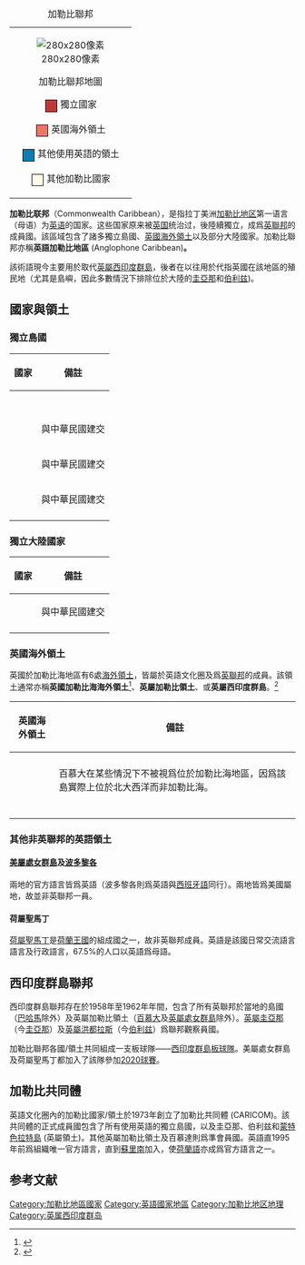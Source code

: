 {{NoteTA
|G1=Country
}}
{| class="infobox vcard" cellspacing="3" style="border-spacing:3px;width:22em;text-align:left;font-size:small;line-height:1.5em"
|+加勒比聯邦
| colspan="2" style="text-align:center" |[[File:Commonwealth_Caribbean.svg|280x280像素]]<div>加勒比聯邦地圖<div class="legend"><span class="legend-color" style="border:1px solid black;display:inline-block; height:1.5em; margin:1px; text-align:center; background:
#C13737;color:black;font-size:small; width:1.5em"> </span> 獨立國家</div><div class="legend"><span class="legend-color" style="border:1px solid black;display:inline-block; height:1.5em; margin:1px; text-align:center; background:
#F07568;color:black;font-size:small; width:1.5em"> </span> 英國海外領土</div><div class="legend"><span class="legend-color" style="border:1px solid black;display:inline-block; height:1.5em; margin:1px; text-align:center; background:
#107DB0;color:black;font-size:small; width:1.5em"> </span> 其他使用英語的領土</div><div class="legend"><span class="legend-color" style="border:1px solid black;display:inline-block; height:1.5em; margin:1px; text-align:center; background:
#FDFBE6;color:black;font-size:small; width:1.5em"> </span> 其他加勒比國家</div></div>
|}
'''加勒比联邦'''（Commonwealth Caribbean），是指拉丁美洲[[加勒比地区|加勒比地区]]第一语言（母语）为[[英语|英语]]的国家。这些国家原来被[[英国|英国]]统治过，後陸續獨立，成爲[[英联邦|英聯邦]]的成員國。該區域包含了諸多獨立島國、[[英國海外領土|英國海外領土]]以及部分大陸國家。加勒比聯邦亦稱'''英語加勒比地區''' (Anglophone Caribbean)'''。'''

該術語現今主要用於取代[[英屬西印度群島|英屬西印度群島]]，後者在以往用於代指英國在該地區的殖民地（尤其是島嶼，因此多數情況下排除位於大陸的[[圭亚那|圭亞那]]和[[伯利兹|伯利兹]])。

== 國家與領土 ==

=== 獨立島國 ===
{| class="wikitable"
!國家
!備註
|-
|{{flag|Antigua and Barbuda}}
|
|-
|{{flag|The Bahamas}}
|
|-
|{{flag|Barbados}}
|
|-
|{{flag|Dominica}}
|
|-
|{{flag|Grenada}}
|
|-
|{{flag|Jamaica}}
|
|-
|{{flag|Saint Kitts and Nevis}}
|與中華民國建交 
|-
|{{flag|Saint Lucia}}
|與中華民國建交
|-
|{{flag|Saint Vincent and the Grenadines}}
|與中華民國建交 
|-
|{{flag|Trinidad and Tobago}}
|
|}

=== 獨立大陸國家 ===
{| class="wikitable"
!國家
!備註
|-
|{{flag|Belize}}
|與中華民國建交
|-
|{{flag|Guyana}}
|
|}

=== 英國海外領土 ===
英國於加勒比海地區有6處[[英國海外領土|海外領土]]，皆屬於英語文化圈及爲[[英联邦|英聯邦]]的成員。該領土通常亦稱'''英國加勒比海海外領土'''<ref>{{Cite web|title=A Guide to British Overseas Territories in the Caribbean|url=https://ukdefencejournal.org.uk/the-british-overseas-territories-in-the-caribbean/|date=2017-10-06|last=Tossini|first=J. Vitor|language=en-GB|access-date=2020-02-09|archive-date=2020-06-30|archive-url=https://web.archive.org/web/20200630232547/https://ukdefencejournal.org.uk/the-british-overseas-territories-in-the-caribbean/|dead-url=no}}</ref>、'''英屬加勒比領土'''、或'''英屬西印度群島'''。<ref>{{Cite web|title=British Caribbean Territories (WMO Territory)|url=https://cpdb.wmo.int/territories/bct|website=World Meteorological Organization|accessdate=2020-06-30|archive-date=2020-06-30|archive-url=https://web.archive.org/web/20200630100225/https://cpdb.wmo.int/territories/bct|dead-url=no}}</ref>
{| class="wikitable"
!英國海外領土
!備註
|-
|{{flag|Anguilla}}
|
|-
|{{flag|Bermuda}}
|百慕大在某些情況下不被視爲位於加勒比海地區，因爲該島實際上位於北大西洋而非加勒比海。
|-
|{{flag|British Virgin Islands}}
|
|-
|{{flag|Cayman Islands}}
|
|-
|{{flag|Montserrat}}
|
|-
|{{flag|Turks and Caicos Islands}}
|
|}

=== 其他非英聯邦的英語領土 ===

==== [[美屬維爾京群島|美屬處女群島]]及[[波多黎各|波多黎各]] ====
兩地的官方語言皆爲英語（波多黎各則爲英語與[[西班牙语|西班牙語]]同行）。兩地皆爲美國屬地，故並非英聯邦一員。

==== 荷屬聖馬丁 ====
[[荷屬聖馬丁|荷屬聖馬丁]]是[[荷兰王国|荷蘭王國]]的組成國之一，故非英聯邦成員。英語是該國日常交流語言語言及行政語言，67.5%的人口以英語爲母語。

== 西印度群島聯邦 ==
{{Main|西印度群島聯邦}}
西印度群島聯邦存在於1958年至1962年年間，包含了所有英聯邦於當地的島國（[[巴哈马|巴哈馬]]除外）及英屬加勒比領土（[[百慕大|百慕大]]及[[英屬維爾京群島|英屬處女群島]]除外）。[[英属圭亚那|英屬圭亞那]]（今[[圭亚那|圭亞那]]）及[[英属洪都拉斯|英屬洪都拉斯]]（今[[伯利兹|伯利兹]]）爲聯邦觀察員國。

加勒比聯邦各國/領土共同組成一支板球隊——[[西印度板球隊|西印度群島板球隊]]。美屬處女群島及荷屬聖馬丁都加入了該隊參加[[2020_(板球)|2020球賽]]。

== 加勒比共同體 ==
{{Main|加勒比共同體}}
英語文化圈內的加勒比國家/領土於1973年創立了加勒比共同體 (CARICOM)。該共同體的正式成員國包含了所有使用英語的獨立島國，以及圭亞那、伯利兹和[[蒙塞拉特島|蒙特色拉特島]] (英屬領土)。其他英屬加勒比領土及百慕達則爲準會員國。英語直1995年前爲組織唯一官方語言，直到[[蘇利南|蘇里南]]加入，使[[荷蘭語|荷蘭語]]亦成爲官方語言之一。

==参考文献==
{{reflist}}

[[Category:加勒比地區國家|Category:加勒比地區國家]]
[[Category:英語國家地區|Category:英語國家地區]]
[[Category:加勒比地区地理|Category:加勒比地区地理]]
[[Category:英属西印度群岛|Category:英属西印度群岛]]
